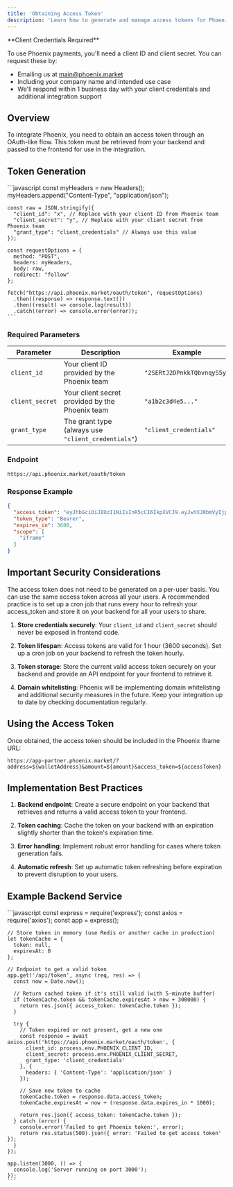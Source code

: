 ```yaml
---
title: 'Obtaining Access Token'
description: 'Learn how to generate and manage access tokens for Phoenix integration'
--- 
```


<Note>
  **Client Credentials Required**
  
  To use Phoenix payments, you'll need a client ID and client secret. You can request these by:
  - Emailing us at main@phoenix.market
  - Including your company name and intended use case
  - We'll respond within 1 business day with your client credentials and additional integration support
</Note>

## Overview

To integrate Phoenix, you need to obtain an access token through an OAuth-like flow. This token must be retrieved from your backend and passed to the frontend for use in the integration.

## Token Generation

<AccordionGroup>
  <Accordion title="View Backend Code Example">
    ```javascript
    const myHeaders = new Headers();
    myHeaders.append("Content-Type", "application/json");
    
    const raw = JSON.stringify({
      "client_id": "x", // Replace with your client ID from Phoenix team
      "client_secret": "y", // Replace with your client secret from Phoenix team
      "grant_type": "client_credentials" // Always use this value
    });
    
    const requestOptions = {
      method: "POST",
      headers: myHeaders,
      body: raw,
      redirect: "follow"
    };
    
    fetch("https://api.phoenix.market/oauth/token", requestOptions)
      .then((response) => response.text())
      .then((result) => console.log(result))
      .catch((error) => console.error(error));
    ```
  </Accordion>
</AccordionGroup>

### Required Parameters

| Parameter | Description | Example |
| --------- | ----------- | ------- |
| `client_id` | Your client ID provided by the Phoenix team | `"2SERtJ2DPnkkTQbvnqyS5y"` |
| `client_secret` | Your client secret provided by the Phoenix team | `"a1b2c3d4e5..."` |
| `grant_type` | The grant type (always use `"client_credentials"`) | `"client_credentials"` |

### Endpoint

```
https://api.phoenix.market/oauth/token
```

### Response Example

```json
{
  "access_token": "eyJhbGciOiJIUzI1NiIsInR5cCI6IkpXVCJ9.eyJwYXJ0bmVyIjp7ImNsaWVudF9pZCI6IjJTRVJ0SjJEUG5ra1RRYnZucXlTNXkifSwic2NvcGUiOlsiaWZyYW1lIl0sInZlcnNpb24iOiIxIiwiaWF0IjoxNzQ1MzU5MzkxLCJleHAiOjE3NDUzNjI5OTEsImp0aSI6ImY3OWQ4NzkzLTU5NmUtNDZhZi1iODRmLTA4YmRhZmRmNjQzNiJ9.2zYEIjfpV3FiV2HputAUDbbuXH0ylgQtrsjmINxjOHc",
  "token_type": "Bearer",
  "expires_in": 3600,
  "scope": [
    "iframe"
  ]
}
```

## Important Security Considerations

<Note>
  The access token does not need to be generated on a per-user basis. You can use the same access token across all your users. A recommended practice is to set up a cron job that runs every hour to refresh your access_token and store it on your backend for all your users to share.
</Note>

1. **Store credentials securely**: Your `client_id` and `client_secret` should never be exposed in frontend code.

2. **Token lifespan**: Access tokens are valid for 1 hour (3600 seconds). Set up a cron job on your backend to refresh the token hourly.

3. **Token storage**: Store the current valid access token securely on your backend and provide an API endpoint for your frontend to retrieve it.

4. **Domain whitelisting**: Phoenix will be implementing domain whitelisting and additional security measures in the future. Keep your integration up to date by checking documentation regularly.

## Using the Access Token

Once obtained, the access token should be included in the Phoenix iframe URL:

```
https://app-partner.phoenix.market/?address=${walletAddress}&amount=${amount}&access_token=${accessToken}
```

## Implementation Best Practices

1. **Backend endpoint**: Create a secure endpoint on your backend that retrieves and returns a valid access token to your frontend.

2. **Token caching**: Cache the token on your backend with an expiration slightly shorter than the token's expiration time.

3. **Error handling**: Implement robust error handling for cases where token generation fails.

4. **Automatic refresh**: Set up automatic token refreshing before expiration to prevent disruption to your users.

## Example Backend Service

<AccordionGroup>
  <Accordion title="Node.js Example">
    ```javascript
    const express = require('express');
    const axios = require('axios');
    const app = express();
    
    // Store token in memory (use Redis or another cache in production)
    let tokenCache = {
      token: null,
      expiresAt: 0
    };
    
    // Endpoint to get a valid token
    app.get('/api/token', async (req, res) => {
      const now = Date.now();
      
      // Return cached token if it's still valid (with 5-minute buffer)
      if (tokenCache.token && tokenCache.expiresAt > now + 300000) {
        return res.json({ access_token: tokenCache.token });
      }
      
      try {
        // Token expired or not present, get a new one
        const response = await axios.post('https://api.phoenix.market/oauth/token', {
          client_id: process.env.PHOENIX_CLIENT_ID,
          client_secret: process.env.PHOENIX_CLIENT_SECRET,
          grant_type: 'client_credentials'
        }, {
          headers: { 'Content-Type': 'application/json' }
        });
        
        // Save new token to cache
        tokenCache.token = response.data.access_token;
        tokenCache.expiresAt = now + (response.data.expires_in * 1000);
        
        return res.json({ access_token: tokenCache.token });
      } catch (error) {
        console.error('Failed to get Phoenix token:', error);
        return res.status(500).json({ error: 'Failed to get access token' });
      }
    });
    
    app.listen(3000, () => {
      console.log('Server running on port 3000');
    });
    ```
  </Accordion>
</AccordionGroup> 